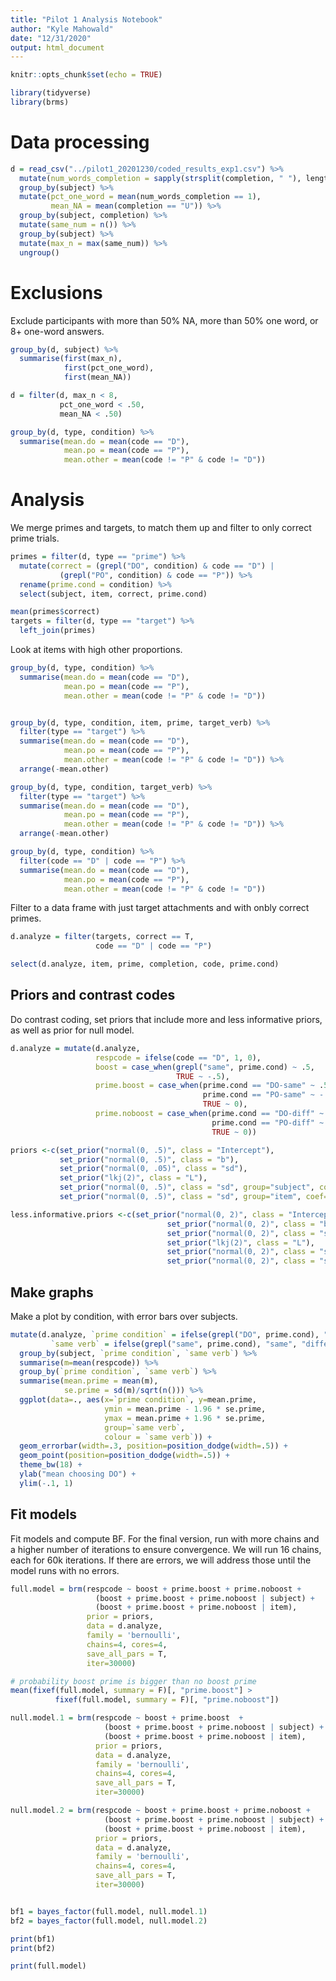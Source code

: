 ```yaml
---
title: "Pilot 1 Analysis Notebook"
author: "Kyle Mahowald"
date: "12/31/2020"
output: html_document
---
```


```r
knitr::opts_chunk$set(echo = TRUE)

library(tidyverse)
library(brms)
```

# Data processing

```r
d = read_csv("../pilot1_20201230/coded_results_exp1.csv") %>%
  mutate(num_words_completion = sapply(strsplit(completion, " "), length)) %>%
  group_by(subject) %>%
  mutate(pct_one_word = mean(num_words_completion == 1),
         mean_NA = mean(completion == "U")) %>%
  group_by(subject, completion) %>%
  mutate(same_num = n()) %>%
  group_by(subject) %>%
  mutate(max_n = max(same_num)) %>%
  ungroup() 
```

# Exclusions

Exclude participants with more than 50% NA, more than 50% one word, or 8+ one-word answers.

```r

group_by(d, subject) %>%
  summarise(first(max_n),
            first(pct_one_word),
            first(mean_NA))

d = filter(d, max_n < 8,
           pct_one_word < .50,
           mean_NA < .50) 

group_by(d, type, condition) %>%
  summarise(mean.do = mean(code == "D"),
            mean.po = mean(code == "P"),
            mean.other = mean(code != "P" & code != "D"))
```

# Analysis 

We merge primes and targets, to match them up and filter to only correct prime trials.

```r
primes = filter(d, type == "prime") %>%
  mutate(correct = (grepl("DO", condition) & code == "D") |
           (grepl("PO", condition) & code == "P")) %>%
  rename(prime.cond = condition) %>%
  select(subject, item, correct, prime.cond)

mean(primes$correct)
targets = filter(d, type == "target") %>%
  left_join(primes)
```

Look at items with high other proportions.

```r

group_by(d, type, condition) %>%
  summarise(mean.do = mean(code == "D"),
            mean.po = mean(code == "P"),
            mean.other = mean(code != "P" & code != "D"))


group_by(d, type, condition, item, prime, target_verb) %>%
  filter(type == "target") %>%
  summarise(mean.do = mean(code == "D"),
            mean.po = mean(code == "P"),
            mean.other = mean(code != "P" & code != "D")) %>%
  arrange(-mean.other) 

group_by(d, type, condition, target_verb) %>%
  filter(type == "target") %>%
  summarise(mean.do = mean(code == "D"),
            mean.po = mean(code == "P"),
            mean.other = mean(code != "P" & code != "D")) %>%
  arrange(-mean.other)

group_by(d, type, condition) %>%
  filter(code == "D" | code == "P") %>%
  summarise(mean.do = mean(code == "D"),
            mean.po = mean(code == "P"),
            mean.other = mean(code != "P" & code != "D"))

```

Filter to a data frame with just target attachments and with onbly correct primes.

```r

d.analyze = filter(targets, correct == T,
                   code == "D" | code == "P")

select(d.analyze, item, prime, completion, code, prime.cond)
```


## Priors and contrast codes

Do contrast coding, set priors that include more and less informative priors, as well as prior for null model.

```r

d.analyze = mutate(d.analyze,
                   respcode = ifelse(code == "D", 1, 0),
                   boost = case_when(grepl("same", prime.cond) ~ .5,
                                     TRUE ~ -.5),
                   prime.boost = case_when(prime.cond == "DO-same" ~ .5,
                                           prime.cond == "PO-same" ~ -.5,
                                           TRUE ~ 0),
                   prime.noboost = case_when(prime.cond == "DO-diff" ~ .5,
                                             prime.cond == "PO-diff" ~ -.5,
                                             TRUE ~ 0))

priors <-c(set_prior("normal(0, .5)", class = "Intercept"),
           set_prior("normal(0, .5)", class = "b"),
           set_prior("normal(0, .05)", class = "sd"),
           set_prior("lkj(2)", class = "L"),
           set_prior("normal(0, .5)", class = "sd", group="subject", coef="Intercept" ),
           set_prior("normal(0, .5)", class = "sd", group="item", coef="Intercept" ))

less.informative.priors <-c(set_prior("normal(0, 2)", class = "Intercept"),
                                   set_prior("normal(0, 2)", class = "b"),
                                   set_prior("normal(0, 2)", class = "sd"),
                                   set_prior("lkj(2)", class = "L"),
                                   set_prior("normal(0, 2)", class = "sd", group="subj", coef="Intercept" ),
                                   set_prior("normal(0, 2)", class = "sd", group="item", coef="Intercept" ))

```

## Make graphs

Make a plot by condition, with error bars over subjects.


```r
mutate(d.analyze, `prime condition` = ifelse(grepl("DO", prime.cond), "DO", "PO"),
         `same verb` = ifelse(grepl("same", prime.cond), "same", "different")) %>%
  group_by(subject, `prime condition`, `same verb`) %>%
  summarise(m=mean(respcode)) %>%
  group_by(`prime condition`, `same verb`) %>%
  summarise(mean.prime = mean(m),
            se.prime = sd(m)/sqrt(n())) %>%
  ggplot(data=., aes(x=`prime condition`, y=mean.prime,
                     ymin = mean.prime - 1.96 * se.prime,
                     ymax = mean.prime + 1.96 * se.prime,
                     group=`same verb`,
                     colour = `same verb`)) +
  geom_errorbar(width=.3, position=position_dodge(width=.5)) +
  geom_point(position=position_dodge(width=.5)) + 
  theme_bw(18) + 
  ylab("mean choosing DO") + 
  ylim(-.1, 1)
```


## Fit models

Fit models and compute BF. For the final version, run with more chains and a higher number of iterations to ensure convergence. We will run 16 chains, each for 60k iterations. If there are errors, we will address those until the model runs with no errors.

```r

full.model = brm(respcode ~ boost + prime.boost + prime.noboost + 
                   (boost + prime.boost + prime.noboost | subject) + 
                   (boost + prime.boost + prime.noboost | item),
                 prior = priors,
                 data = d.analyze, 
                 family = 'bernoulli',
                 chains=4, cores=4,
                 save_all_pars = T,
                 iter=30000)

# probability boost prime is bigger than no boost prime
mean(fixef(full.model, summary = F)[, "prime.boost"] > 
          fixef(full.model, summary = F)[, "prime.noboost"])

null.model.1 = brm(respcode ~ boost + prime.boost  + 
                     (boost + prime.boost + prime.noboost | subject) + 
                     (boost + prime.boost + prime.noboost | item),
                   prior = priors,
                   data = d.analyze, 
                   family = 'bernoulli',
                   chains=4, cores=4,
                   save_all_pars = T,
                   iter=30000)

null.model.2 = brm(respcode ~ boost + prime.boost + prime.noboost + 
                     (boost + prime.boost + prime.noboost | subject) + 
                     (boost + prime.boost + prime.noboost | item),
                   prior = priors,
                   data = d.analyze, 
                   family = 'bernoulli',
                   chains=4, cores=4,
                   save_all_pars = T,
                   iter=30000)


bf1 = bayes_factor(full.model, null.model.1)
bf2 = bayes_factor(full.model, null.model.2)

print(bf1)
print(bf2)

print(full.model)
```